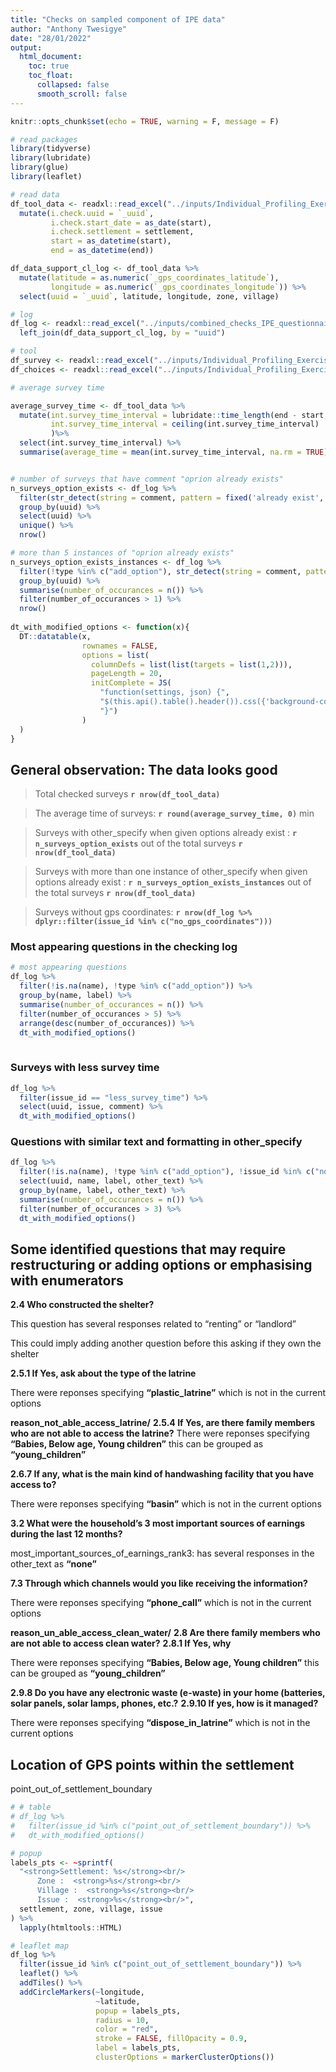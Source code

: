 ```yaml
---
title: "Checks on sampled component of IPE data"
author: "Anthony Twesigye"
date: "28/01/2022"
output: 
  html_document:
    toc: true
    toc_float:
      collapsed: false
      smooth_scroll: false
---
```


```r
knitr::opts_chunk$set(echo = TRUE, warning = F, message = F)

# read packages
library(tidyverse)
library(lubridate)
library(glue)
library(leaflet)

# read data 
df_tool_data <- readxl::read_excel("../inputs/Individual_Profiling_Exercise_Questionnaire_for_Sampled_Households.xlsx") %>% 
  mutate(i.check.uuid = `_uuid`,
         i.check.start_date = as_date(start),
         i.check.settlement = settlement,
         start = as_datetime(start),
         end = as_datetime(end))

df_data_support_cl_log <- df_tool_data %>% 
  mutate(latitude = as.numeric(`_gps_coordinates_latitude`),	
         longitude = as.numeric(`_gps_coordinates_longitude`)) %>% 
  select(uuid = `_uuid`, latitude, longitude, zone, village)

# log
df_log <- readxl::read_excel("../inputs/combined_checks_IPE_questionnaire_for_sampled_households.xlsx") %>% 
  left_join(df_data_support_cl_log, by = "uuid")

# tool
df_survey <- readxl::read_excel("../inputs/Individual_Profiling_Exercise_Tool.xlsx", sheet = "survey")
df_choices <- readxl::read_excel("../inputs/Individual_Profiling_Exercise_Tool.xlsx", sheet = "choices")

# average survey time

average_survey_time <- df_tool_data %>% 
  mutate(int.survey_time_interval = lubridate::time_length(end - start, unit = "min"),
         int.survey_time_interval = ceiling(int.survey_time_interval)
         )%>% 
  select(int.survey_time_interval) %>% 
  summarise(average_time = mean(int.survey_time_interval, na.rm = TRUE))


# number of surveys that have comment "oprion already exists"
n_surveys_option_exists <- df_log %>% 
  filter(str_detect(string = comment, pattern = fixed('already exist', ignore_case = TRUE))) %>% 
  group_by(uuid) %>% 
  select(uuid) %>% 
  unique() %>% 
  nrow()

# more than 5 instances of "oprion already exists"
n_surveys_option_exists_instances <- df_log %>% 
  filter(!type %in% c("add_option"), str_detect(string = comment, pattern = fixed('already exist', ignore_case = TRUE))) %>% 
  group_by(uuid) %>% 
  summarise(number_of_occurances = n()) %>% 
  filter(number_of_occurances > 1) %>% 
  nrow()
  
dt_with_modified_options <- function(x){
  DT::datatable(x,
                rownames = FALSE,
                options = list(
                  columnDefs = list(list(targets = list(1,2))),
                  pageLength = 20,
                  initComplete = JS(
                    "function(settings, json) {",
                    "$(this.api().table().header()).css({'background-color': '#333', 'color': '#fff'});",
                    "}")
                )
  )
}

```


## General observation: The data looks good

>Total checked surveys **`r nrow(df_tool_data)`**

>The average time of surveys: **`r round(average_survey_time, 0)`** min

>Surveys with other_specify when given options already exist : **`r n_surveys_option_exists`** out of the total surveys **`r nrow(df_tool_data)`**

>Surveys with more than one instance of other_specify when given options already exist : **`r n_surveys_option_exists_instances`** out of the total surveys **`r nrow(df_tool_data)`**

>Surveys without gps coordinates: **`r nrow(df_log %>% dplyr::filter(issue_id %in% c("no_gps_coordinates")))`**

### Most appearing questions in the checking log

```r
# most appearing questions
df_log %>% 
  filter(!is.na(name), !type %in% c("add_option")) %>% 
  group_by(name, label) %>% 
  summarise(number_of_occurances = n()) %>% 
  filter(number_of_occurances > 5) %>% 
  arrange(desc(number_of_occurances)) %>% 
  dt_with_modified_options()
  
```
### Surveys with less survey time

```r
df_log %>% 
  filter(issue_id == "less_survey_time") %>% 
  select(uuid, issue, comment) %>% 
  dt_with_modified_options()

```

### Questions with similar text and formatting in other_specify

```r
df_log %>% 
  filter(!is.na(name), !type %in% c("add_option"), !issue_id %in% c("no_gps_coordinates")) %>% 
  select(uuid, name, label, other_text) %>% 
  group_by(name, label, other_text) %>% 
  summarise(number_of_occurances = n()) %>% 
  filter(number_of_occurances > 3) %>% 
  dt_with_modified_options()

```

## Some identified questions that may require restructuring or adding options or emphasising with enumerators

**2.4 Who constructed the shelter?**

This question has several responses related to "renting" or "landlord"

This could imply adding another question before this asking if they own the shelter 

**2.5.1 If Yes, ask about the type of the latrine**

There were reponses specifying **"plastic_latrine"** which is not in the current options

**reason_not_able_access_latrine/**
**2.5.4 If Yes, are there family members who are not able to access the latrine?**
There were reponses specifying **"Babies, Below age, Young children"** this can be grouped as **"young_children"**

**2.6.7 If any, what is the main kind of handwashing facility that you have access to?**

There were reponses specifying **"basin"** which is not in the current options

**3.2 What were the household's 3 most important sources of earnings during the last 12 months? **

most_important_sources_of_earnings_rank3: has several responses in the other_text as **"none"**

**7.3 Through which channels would you like receiving the information?**

There were reponses specifying **"phone_call"** which is not in the current options

**reason_un_able_access_clean_water/**
**2.8 Are there family members who are not able to access clean water?**
**2.8.1 If Yes, why**

There were reponses specifying **"Babies, Below age, Young children"** this can be grouped as **"young_children"**

**2.9.8 Do you have any electronic waste (e-waste) in your home (batteries, solar panels, solar lamps, phones, etc.?**
**2.9.10 If yes, how is it managed?**

There were reponses specifying **"dispose_in_latrine"** which is not in the current options



## Location of GPS points within the settlement
point_out_of_settlement_boundary

```r
# # table
# df_log %>%
#   filter(issue_id %in% c("point_out_of_settlement_boundary")) %>%
#   dt_with_modified_options()

# popup
labels_pts <- ~sprintf(
  "<strong>Settlement: %s</strong><br/>
      Zone :  <strong>%s</strong><br/>
      Village :  <strong>%s</strong><br/>
      Issue :  <strong>%s</strong><br/>",
  settlement, zone, village, issue
) %>%
  lapply(htmltools::HTML)

# leaflet map
df_log %>%
  filter(issue_id %in% c("point_out_of_settlement_boundary")) %>%
  leaflet() %>%
  addTiles() %>%
  addCircleMarkers(~longitude,
                   ~latitude,
                   popup = labels_pts,
                   radius = 10,
                   color = "red",
                   stroke = FALSE, fillOpacity = 0.9,
                   label = labels_pts,
                   clusterOptions = markerClusterOptions())

```


